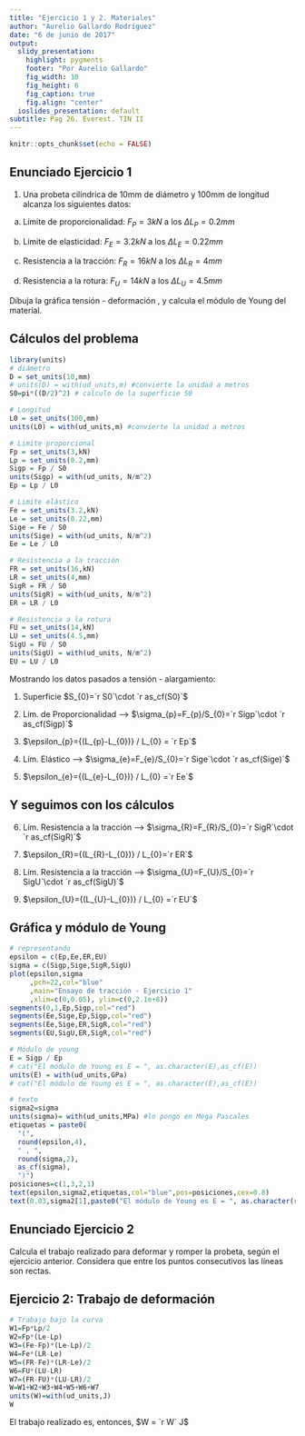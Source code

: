 ```yaml
---
title: "Ejercicio 1 y 2. Materiales"
author: "Aurelio Gallardo Rodríguez"
date: "6 de junio de 2017"
output:
  slidy_presentation:
    highlight: pygments
    footer: "Por Aurelio Gallardo"
    fig_width: 10
    fig_height: 6
    fig_caption: true
    fig.align: "center"
  ioslides_presentation: default
subtitle: Pag 26. Everest. TIN II
---
```


```r
knitr::opts_chunk$set(echo = FALSE)
```
## Enunciado Ejercicio 1

1. Una probeta cilíndrica de 10mm de diámetro y 100mm de longitud alcanza los siguientes datos:

a) Límite de proporcionalidad: $F_{P}=3kN$ a los $\Delta L_{P}=0.2mm$

b) Límite de elasticidad: $F_{E}=3.2kN$ a los $\Delta L_{E}=0.22mm$

c) Resistencia a la tracción: $F_{R}=16kN$ a los $\Delta L_{R}=4mm$

d) Resistencia a la rotura: $F_{U}=14kN$ a los $\Delta L_{U}=4.5mm$

Dibuja la gráfica tensión - deformación , y calcula el módulo de Young del material.

## Cálculos del problema

```r
library(units)
# diámetro
D = set_units(10,mm)
# units(D) = with(ud_units,m) #convierte la unidad a metros
S0=pi*((D/2)^2) # calculo de la superficie S0

# Longitud
L0 = set_units(100,mm)
units(L0) = with(ud_units,m) #convierte la unidad a metros

# Limite proporcional
Fp = set_units(3,kN)
Lp = set_units(0.2,mm)
Sigp = Fp / S0
units(Sigp) = with(ud_units, N/m^2)
Ep = Lp / L0

# Limite elástico
Fe = set_units(3.2,kN)
Le = set_units(0.22,mm)
Sige = Fe / S0
units(Sige) = with(ud_units, N/m^2)
Ee = Le / L0

# Resistencia a la tracción
FR = set_units(16,kN)
LR = set_units(4,mm)
SigR = FR / S0
units(SigR) = with(ud_units, N/m^2)
ER = LR / L0

# Resistencia a la rotura
FU = set_units(14,kN)
LU = set_units(4.5,mm)
SigU = FU / S0
units(SigU) = with(ud_units, N/m^2)
EU = LU / L0
```
Mostrando los datos pasados a tensión - alargamiento:

1. Superficie $S_{0}=`r S0`\cdot `r as_cf(S0)`$

2. Lím. de Proporcionalidad --> $\sigma_{p}=F_{p}/S_{0}=`r Sigp`\cdot `r as_cf(Sigp)`$

3. $\epsilon_{p}={(L_{p}-L_{0})} / L_{0} = `r Ep`$

4. Lím. Elástico --> $\sigma_{e}=F_{e}/S_{0}=`r Sige`\cdot `r as_cf(Sige)`$

5. $\epsilon_{e}={(L_{e}-L_{0})} / L_{0} =`r Ee`$

## Y seguimos con los cálculos

6. Lím. Resistencia a la tracción --> $\sigma_{R}=F_{R}/S_{0}=`r SigR`\cdot `r as_cf(SigR)`$

7. $\epsilon_{R}={(L_{R}-L_{0})} / L_{0}=`r ER`$

8. Lím. Resistencia a la tracción --> $\sigma_{U}=F_{U}/S_{0}=`r SigU`\cdot `r as_cf(SigU)`$

9. $\epsilon_{U}={(L_{U}-L_{0})} / L_{0} =`r EU`$

## Gráfica y módulo de Young

```r
# representando
epsilon = c(Ep,Ee,ER,EU)
sigma = c(Sigp,Sige,SigR,SigU)
plot(epsilon,sigma
     ,pch=22,col="blue"
     ,main="Ensayo de tracción - Ejercicio 1"
     ,xlim=c(0,0.05), ylim=c(0,2.1e+8))
segments(0,1,Ep,Sigp,col="red")
segments(Ee,Sige,Ep,Sigp,col="red")
segments(Ee,Sige,ER,SigR,col="red")
segments(EU,SigU,ER,SigR,col="red")

# Módulo de young 
E = Sigp / Ep
# cat("El módulo de Young es E = ", as.character(E),as_cf(E))
units(E) = with(ud_units,GPa)
# cat("El módulo de Young es E = ", as.character(E),as_cf(E))

# texto
sigma2=sigma
units(sigma)= with(ud_units,MPa) #lo pongo en Mega Pascales
etiquetas = paste0(
  "(",
  round(epsilon,4),
  " , ",
  round(sigma,2),
  as_cf(sigma),
  ")")
posiciones=c(1,3,2,1)
text(epsilon,sigma2,etiquetas,col="blue",pos=posiciones,cex=0.8)
text(0.03,sigma2[1],paste0("El módulo de Young es E = ", as.character(round(E,2)),as_cf(E)),col="black")
```

## Enunciado Ejercicio 2

Calcula el trabajo realizado para deformar y romper la probeta, según el ejercicio anterior. Considera que entre los puntos consecutivos las líneas son rectas.

## Ejercicio 2: Trabajo de deformación

``` r
# Trabajo bajo la curva
W1=Fp*Lp/2
W2=Fp*(Le-Lp)
W3=(Fe-Fp)*(Le-Lp)/2
W4=Fe*(LR-Le)
W5=(FR-Fe)*(LR-Le)/2
W6=FU*(LU-LR)
W7=(FR-FU)*(LU-LR)/2
W=W1+W2+W3+W4+W5+W6+W7
units(W)=with(ud_units,J)
W
```

El trabajo realizado es, entonces, $W = `r W` J$

